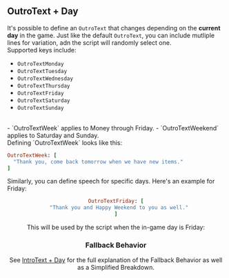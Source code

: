 ## OutroText + Day

It's possible to define an `OutroText` that changes depending on the **current day** in the game. Just like the default `OutroText`, you can include mutliple lines for variation, adn the script will randomly select one.
<br/>
Supported keys include:
<br/>
- `OutroTextMonday`
- `OutroTextTuesday`
- `OutroTextWednesday`
- `OutroTextThursday`
- `OutroTextFriday`
- `OutroTextSaturday`
- `OutroTextSunday`
<br/>
- `OutroTextWeek` applies to Money through Friday.
- `OutroTextWeekend` applies to Saturday and Sunday.

<br/>
Defining `OutroTextWeek` looks like this:

```ruby
OutroTextWeek: [
  "Thank you, come back tomorrow when we have new items."
]
```

<ImageWithCaption src="/images/documentation/poke-market/OutroTextWeek.png" caption="OutroTextWeek" align="center"/>
Similarly, you can define speech for specific days. Here's an example for Friday:

```ruby
OutroTextFriday: [
  "Thank you and Happy Weekend to you as well."
]
```
This will be used by the script when the in-game day is Friday:
<ImageWithCaption src="/images/documentation/poke-market/OutroTextFriday.png" caption="OutroTextFriday" align="center"/>

### Fallback Behavior 
See [IntroText + Day](intro-text#2-day) for the full explanation of the Fallback Behavior as well as a Simplified Breakdown.